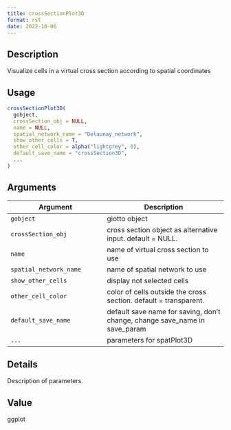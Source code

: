 ```yaml
--- 
title: crossSectionPlot3D 
format: rst 
date: 2022-10-06 
--- 
```


## Description

Visualize cells in a virtual cross section according to spatial coordinates


## Usage

```r
crossSectionPlot3D(
  gobject,
  crossSection_obj = NULL,
  name = NULL,
  spatial_network_name = "Delaunay_network",
  show_other_cells = T,
  other_cell_color = alpha("lightgrey", 0),
  default_save_name = "crossSection3D",
  ...
)
```


## Arguments

Argument      |Description
------------- |----------------
`gobject`     |     giotto object
`crossSection_obj`     |     cross section object as alternative input. default = NULL.
`name`     |     name of virtual cross section to use
`spatial_network_name`     |     name of spatial network to use
`show_other_cells`     |     display not selected cells
`other_cell_color`     |     color of cells outside the cross section. default = transparent.
`default_save_name`     |     default save name for saving, don't change, change save_name in save_param
`...`     |     parameters for spatPlot3D


## Details

Description of parameters.


## Value

ggplot


